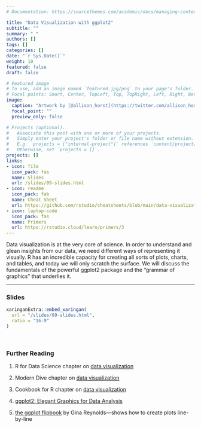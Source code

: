 ```yaml
---
# Documentation: https://sourcethemes.com/academic/docs/managing-content/

title: "Data Visualization with ggplot2"
subtitle: ""
summary: " "
authors: []
tags: []
categories: []
date: "`r Sys.Date()`"
weight: 10
featured: false
draft: false

# Featured image
# To use, add an image named `featured.jpg/png` to your page's folder.
# Focal points: Smart, Center, TopLeft, Top, TopRight, Left, Right, BottomLeft, Bottom, BottomRight.
image:
  caption: "Artwork by [@allison_horst](https://twitter.com/allison_horst)"
  focal_point: ""
  preview_only: false

# Projects (optional).
#   Associate this post with one or more of your projects.
#   Simply enter your project's folder or file name without extension.
#   E.g. `projects = ["internal-project"]` references `content/project/deep-learning/index.md`.
#   Otherwise, set `projects = []`.
projects: []
links:
- icon: film
  icon_pack: fas
  name: Slides
  url: /slides/09-slides.html
- icon: readme
  icon_pack: fab
  name: Cheat Sheet
  url: https://github.com/rstudio/cheatsheets/blob/main/data-visualization-2.1.pdf
- icon: laptop-code
  icon_pack: fas
  name: Primers
  url: https://rstudio.cloud/learn/primers/3
---
```


Data visualization is at the very core of science. In order to understand and glean insights from our data, we need different ways of representing it visually. R has an incredible capacity for creating all sorts of plots, charts, and tables, and today we will only scratch the surface. We will discuss the fundamentals of the powerful ggplot2 package and the "grammar of graphics" that underlies it. 

***

### Slides

```r
xaringanExtra::embed_xaringan(
  url = "/slides/09-slides.html",
  ratio = "16:9"
)
```

<br>

### Further Reading

:::book

1. R for Data Science chapter on [data visualization](https://r4ds.had.co.nz/data-visualisation.html)

2. Modern Dive chapter on [data visualization](https://moderndive.com/2-viz.html)

4. Cookbook for R chapter on [data visualization](http://www.cookbook-r.com/Graphs/)

4. [ggplot2: Elegant Graphics for Data Analysis](https://ggplot2-book.org/)

5. [the ggplot flipbook](https://evamaerey.github.io/ggplot_flipbook/ggplot_flipbook_xaringan.html#1) by Gina Reynolds---shows how to create plots line-by-line
:::
